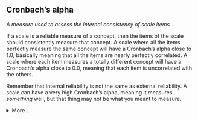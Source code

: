 ## Cronbach's alpha {#cronbachs-alpha}

<dfn>A measure used to assess the internal consistency of scale items</dfn>

If a scale is a reliable measure of a concept, then the items of the scale should consistently measure that concept. A scale where all the items perfectly measure the same concept will have a Cronbach's alpha close to 1.0, basically meaning that all the items are nearly perfectly correlated. A scale where each item measures a totally different concept will have a Cronbach's alpha close to 0.0, meaning that each item is uncorrelated with the others.

::: {.warning}
Remember that internal reliability is not the same as external reliability. A scale can have a very high Cronbach's alpha, meaning it measures *something* well, but that thing may not be what you meant to measure.
:::

<details>
  <summary>More...</summary>

We can use the function `psych::alpha()` to calculate Cronbach's alpha.

```r
# read in data from the 3 domains of disgust scale
disgust <- readr::read_csv("https://psyteachr.github.io/msc-data-skills/data/disgust.csv")
  
# select just the items that measure pathogen disgust
pathogen_alpha <- disgust %>%
  select(pathogen1:pathogen7) %>%
  psych::alpha()
```

You often just want to report the raw or standard alpha.

```r
pathogen_alpha$total$raw_alpha
pathogen_alpha$total$std.alpha
```

The `item.stats` section gives you some [descriptive](d.html#descriptive) statistics about each item (see `?psych::alpha` for more info).

```r
pathogen_alpha$item.stats
```

You can look at the `alpha.drop` section to see what the alpha would be if you dropped an item. If we add an item from the moral disgust scale, you can see that the alpha increases if you drop it.

```r
mixed_alpha <- disgust %>%
  select(pathogen1:pathogen7, moral1) %>%
  psych::alpha()

select(mixed_alpha$alpha.drop, raw_alpha, std.alpha)
```

</details>


